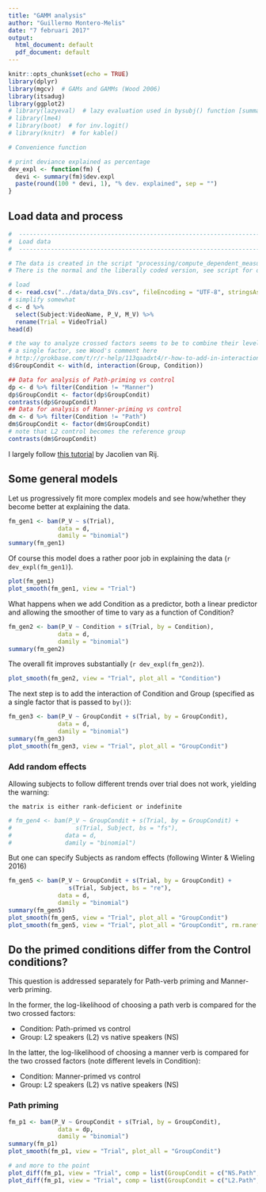 ```yaml
---
title: "GAMM analysis"
author: "Guillermo Montero-Melis"
date: "7 februari 2017"
output:
  html_document: default
  pdf_document: default
---
```


```r
knitr::opts_chunk$set(echo = TRUE)
library(dplyr)
library(mgcv)  # GAMs and GAMMs (Wood 2006)
library(itsadug)
library(ggplot2)
# library(lazyeval)  # lazy evaluation used in bysubj() function [summarise_]
# library(lme4)
# library(boot)  # for inv.logit()
# library(knitr)  # for kable()
```


```r
# Convenience function

# print deviance explained as percentage
dev_expl <- function(fm) {
  devi <- summary(fm)$dev.expl
  paste(round(100 * devi, 1), "% dev. explained", sep = "")
}
```


## Load data and process

```r
#  ------------------------------------------------------------------------
#  Load data
#  ------------------------------------------------------------------------

# The data is created in the script "processing/compute_dependent_measures.R"
# There is the normal and the liberally coded version, see script for difference

# load
d <- read.csv("../data/data_DVs.csv", fileEncoding = "UTF-8", stringsAsFactors = TRUE)
# simplify somewhat
d <- d %>%
  select(Subject:VideoName, P_V, M_V) %>%
  rename(Trial = VideoTrial)
head(d)

# the way to analyze crossed factors seems to be to combine their levels into 
# a single factor, see Wood's comment here
# http://grokbase.com/t/r/r-help/113qaadxt4/r-how-to-add-in-interaction-terms-in-gamm
d$GroupCondit <- with(d, interaction(Group, Condition))

## Data for analysis of Path-priming vs control
dp <- d %>% filter(Condition != "Manner")
dp$GroupCondit <- factor(dp$GroupCondit)
contrasts(dp$GroupCondit)
## Data for analysis of Manner-priming vs control
dm <- d %>% filter(Condition != "Path")
dm$GroupCondit <- factor(dm$GroupCondit)
# note that L2 control becomes the reference group
contrasts(dm$GroupCondit)
```


I largely follow [this tutorial](http://jacolienvanrij.com/Tutorials/GAMM.html) by Jacolien van Rij.


## Some general models

Let us progressively fit more complex models and see how/whether they become better at explaining the data.

```r
fm_gen1 <- bam(P_V ~ s(Trial),
              data = d,
              damily = "binomial")
summary(fm_gen1)
```

Of course this model does a rather poor job in explaining the data (`r dev_expl(fm_gen1)`).

```r
plot(fm_gen1)
plot_smooth(fm_gen1, view = "Trial")
```


What happens when we add Condition as a predictor, both a linear predictor and allowing the smoother of time to vary as a function of Condition?

```r
fm_gen2 <- bam(P_V ~ Condition + s(Trial, by = Condition),
              data = d,
              damily = "binomial")
summary(fm_gen2)
```

The overall fit improves substantially (`r dev_expl(fm_gen2)`).

```r
plot_smooth(fm_gen2, view = "Trial", plot_all = "Condition")
```


The next step is to add the interaction of Condition and Group (specified as a single factor that is passed to `by()`):

```r
fm_gen3 <- bam(P_V ~ GroupCondit + s(Trial, by = GroupCondit),
              data = d,
              damily = "binomial")
summary(fm_gen3)
plot_smooth(fm_gen3, view = "Trial", plot_all = "GroupCondit")
```

### Add random effects

Allowing subjects to follow different trends over trial does not work, yielding the warning:

```
the matrix is either rank-deficient or indefinite
```

```r
# fm_gen4 <- bam(P_V ~ GroupCondit + s(Trial, by = GroupCondit) +
#                  s(Trial, Subject, bs = "fs"),
#               data = d,
#               damily = "binomial")

```

But one can specify Subjects as random effects
(following Winter & Wieling 2016)

```r
fm_gen5 <- bam(P_V ~ GroupCondit + s(Trial, by = GroupCondit) +
                 s(Trial, Subject, bs = "re"),
              data = d,
              damily = "binomial")
summary(fm_gen5)
plot_smooth(fm_gen5, view = "Trial", plot_all = "GroupCondit")
plot_smooth(fm_gen5, view = "Trial", plot_all = "GroupCondit", rm.ranef = FALSE)
```



## Do the primed conditions differ from the Control conditions?

This question is addressed separately for Path-verb priming and Manner-verb priming.

In the former, the log-likelihood of choosing a path verb is compared for the two crossed factors:

- Condition: Path-primed vs control
- Group: L2 speakers (L2) vs native speakers (NS)


In the latter, the log-likelihood of choosing a manner verb is compared for the two crossed factors (note different levels in Condition):

- Condition: Manner-primed vs control
- Group: L2 speakers (L2) vs native speakers (NS)



### Path priming


```r
fm_p1 <- bam(P_V ~ GroupCondit + s(Trial, by = GroupCondit),
              data = dp,
              damily = "binomial")
summary(fm_p1)
plot_smooth(fm_p1, view = "Trial", plot_all = "GroupCondit")

# and more to the point
plot_diff(fm_p1, view = "Trial", comp = list(GroupCondit = c("NS.Path", "NS.Control")))
plot_diff(fm_p1, view = "Trial", comp = list(GroupCondit = c("L2.Path", "L2.Control")))

```

